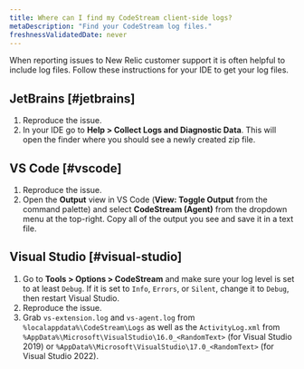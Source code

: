 ```yaml
---
title: Where can I find my CodeStream client-side logs?
metaDescription: "Find your CodeStream log files."
freshnessValidatedDate: never
---
```


When reporting issues to New Relic customer support it is often helpful to include log files. Follow these instructions for your IDE to get your log files.

## JetBrains [#jetbrains]

1. Reproduce the issue.
2. In your IDE go to <DNT>**Help > Collect Logs and Diagnostic Data**</DNT>. This will open the finder where you should see a newly created zip file.

## VS Code [#vscode]

1. Reproduce the issue.
2. Open the <DNT>**Output**</DNT> view in VS Code (<DNT>**View: Toggle Output**</DNT> from the command palette) and select <DNT>**CodeStream (Agent)**</DNT> from the dropdown menu at the top-right.
   Copy all of the output you see and save it in a text file.

## Visual Studio [#visual-studio]

1. Go to <DNT>**Tools > Options > CodeStream**</DNT> and make sure your log level is set to at least `Debug`. If it is set to `Info`, `Errors`, or `Silent`, change it to `Debug`, then restart Visual Studio.
2. Reproduce the issue.
3. Grab `vs-extension.log` and `vs-agent.log` from `%localappdata%\CodeStream\Logs` as well as the `ActivityLog.xml` from `%AppData%\Microsoft\VisualStudio\16.0_<RandomText>` (for Visual Studio 2019) or `%AppData%\Microsoft\VisualStudio\17.0_<RandomText>` (for Visual Studio 2022).
